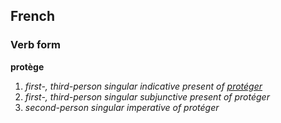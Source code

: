 ==French==
===Verb form===
'''protège'''

# ''first-, third-person singular indicative present of [[protéger]]''
# ''first-, third-person singular subjunctive present of protéger''
# ''second-person singular imperative of protéger''